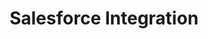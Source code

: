 ---
title: 'Salesforce Integration'
description: 'How to embed insights in Salesforce record pages or dashboards'
icon: ''

---